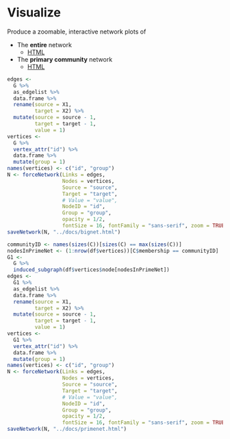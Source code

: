 # Visualize

Produce a zoomable, interactive network plots of

* The **entire** network
  * [HTML](bignet.html)
* The **primary community** network
  * [HTML](primenet.html)

```r
edges <-
  G %>% 
  as_edgelist %>% 
  data.frame %>% 
  rename(source = X1,
         target = X2) %>% 
  mutate(source = source - 1,
         target = target - 1,
         value = 1)
vertices <- 
  G %>% 
  vertex_attr("id") %>% 
  data.frame %>% 
  mutate(group = 1)
names(vertices) <- c("id", "group")
N <- forceNetwork(Links = edges, 
                  Nodes = vertices,
                  Source = "source", 
                  Target = "target", 
                  # Value = "value",
                  NodeID = "id", 
                  Group = "group",
                  opacity = 1/2,
                  fontSize = 16, fontFamily = "sans-serif", zoom = TRUE)
saveNetwork(N, "../docs/bignet.html")
```

```r
communityID <- names(sizes(C))[sizes(C) == max(sizes(C))]
nodesInPrimeNet <- (1:nrow(df$vertices))[C$membership == communityID]
G1 <-
  G %>% 
  induced_subgraph(df$vertices$node[nodesInPrimeNet])
edges <-
  G1 %>% 
  as_edgelist %>% 
  data.frame %>% 
  rename(source = X1,
         target = X2) %>% 
  mutate(source = source - 1,
         target = target - 1,
         value = 1)
vertices <- 
  G1 %>% 
  vertex_attr("id") %>% 
  data.frame %>% 
  mutate(group = 1)
names(vertices) <- c("id", "group")
N <- forceNetwork(Links = edges, 
                  Nodes = vertices,
                  Source = "source", 
                  Target = "target", 
                  # Value = "value",
                  NodeID = "id", 
                  Group = "group",
                  opacity = 1/2,
                  fontSize = 16, fontFamily = "sans-serif", zoom = TRUE)
saveNetwork(N, "../docs/primenet.html")
```
